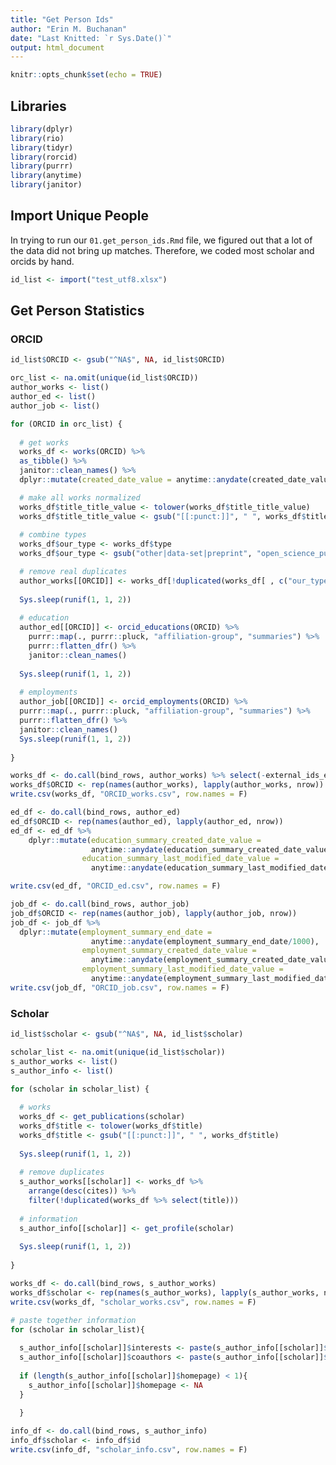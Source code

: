 ```yaml
---
title: "Get Person Ids"
author: "Erin M. Buchanan"
date: "Last Knitted: `r Sys.Date()`"
output: html_document
---
```


```r
knitr::opts_chunk$set(echo = TRUE)
```

## Libraries

```r
library(dplyr)
library(rio)
library(tidyr)
library(rorcid)
library(purrr)
library(anytime)
library(janitor)
```

## Import Unique People

In trying to run our `01.get_person_ids.Rmd` file, we figured out that a lot of the data did not bring up matches. Therefore, we coded most scholar and orcids by hand.

```r
id_list <- import("test_utf8.xlsx")
```

## Get Person Statistics 

### ORCID

```r
id_list$ORCID <- gsub("^NA$", NA, id_list$ORCID)

orc_list <- na.omit(unique(id_list$ORCID))
author_works <- list()
author_ed <- list()
author_job <- list()

for (ORCID in orc_list) {
  
  # get works
  works_df <- works(ORCID) %>%
  as_tibble() %>%
  janitor::clean_names() %>%
  dplyr::mutate(created_date_value = anytime::anydate(created_date_value/1000))

  # make all works normalized
  works_df$title_title_value <- tolower(works_df$title_title_value)
  works_df$title_title_value <- gsub("[[:punct:]]", " ", works_df$title_title_value)
  
  # combine types
  works_df$our_type <- works_df$type
  works_df$our_type <- gsub("other|data-set|preprint", "open_science_pubs", works_df$our_type)

  # remove real duplicates
  author_works[[ORCID]] <- works_df[!duplicated(works_df[ , c("our_type", "title_title_value") ]), ]
  
  Sys.sleep(runif(1, 1, 2))
  
  # education 
  author_ed[[ORCID]] <- orcid_educations(ORCID) %>% 
    purrr::map(., purrr::pluck, "affiliation-group", "summaries") %>% 
    purrr::flatten_dfr() %>% 
    janitor::clean_names() 
    
  Sys.sleep(runif(1, 1, 2))
  
  # employments
  author_job[[ORCID]] <- orcid_employments(ORCID) %>%
  purrr::map(., purrr::pluck, "affiliation-group", "summaries") %>% 
  purrr::flatten_dfr() %>%
  janitor::clean_names() 
  Sys.sleep(runif(1, 1, 2))
  
}

works_df <- do.call(bind_rows, author_works) %>% select(-external_ids_external_id)
works_df$ORCID <- rep(names(author_works), lapply(author_works, nrow))
write.csv(works_df, "ORCID_works.csv", row.names = F)

ed_df <- do.call(bind_rows, author_ed)
ed_df$ORCID <- rep(names(author_ed), lapply(author_ed, nrow))
ed_df <- ed_df %>% 
    dplyr::mutate(education_summary_created_date_value =
                  anytime::anydate(education_summary_created_date_value/1000),
                education_summary_last_modified_date_value =
                  anytime::anydate(education_summary_last_modified_date_value/1000))

write.csv(ed_df, "ORCID_ed.csv", row.names = F)

job_df <- do.call(bind_rows, author_job)
job_df$ORCID <- rep(names(author_job), lapply(author_job, nrow))
job_df <- job_df %>%
  dplyr::mutate(employment_summary_end_date =
                  anytime::anydate(employment_summary_end_date/1000),
                employment_summary_created_date_value =
                  anytime::anydate(employment_summary_created_date_value/1000),
                employment_summary_last_modified_date_value =
                  anytime::anydate(employment_summary_last_modified_date_value/1000))
write.csv(job_df, "ORCID_job.csv", row.names = F)
```

### Scholar 

```r
id_list$scholar <- gsub("^NA$", NA, id_list$scholar)

scholar_list <- na.omit(unique(id_list$scholar))
s_author_works <- list()
s_author_info <- list()

for (scholar in scholar_list) {
  
  # works 
  works_df <- get_publications(scholar)
  works_df$title <- tolower(works_df$title)
  works_df$title <- gsub("[[:punct:]]", " ", works_df$title)
  
  Sys.sleep(runif(1, 1, 2))
  
  # remove duplicates
  s_author_works[[scholar]] <- works_df %>% 
    arrange(desc(cites)) %>% 
    filter(!duplicated(works_df %>% select(title)))
  
  # information
  s_author_info[[scholar]] <- get_profile(scholar)
  
  Sys.sleep(runif(1, 1, 2))
  
}

works_df <- do.call(bind_rows, s_author_works) 
works_df$scholar <- rep(names(s_author_works), lapply(s_author_works, nrow))
write.csv(works_df, "scholar_works.csv", row.names = F)

# paste together information 
for (scholar in scholar_list){ 
  
  s_author_info[[scholar]]$interests <- paste(s_author_info[[scholar]]$interests, collapse = ";;")
  s_author_info[[scholar]]$coauthors <- paste(s_author_info[[scholar]]$coauthors, collapse = ";;")
  
  if (length(s_author_info[[scholar]]$homepage) < 1){
    s_author_info[[scholar]]$homepage <- NA
  }
  
  }

info_df <- do.call(bind_rows, s_author_info) 
info_df$scholar <- info_df$id
write.csv(info_df, "scholar_info.csv", row.names = F)
```
